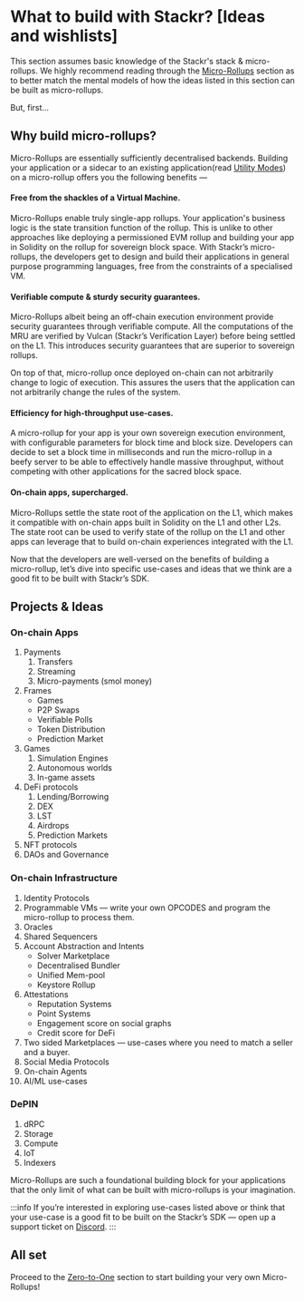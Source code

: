 # What to build with Stackr? [Ideas and wishlists]

This section assumes basic knowledge of the Stackr's stack & micro-rollups. We highly recommend reading through the [Micro-Rollups](/concepts/micro-rollup/introduction) section as to better match the mental models of how the ideas listed in this section can be built as micro-rollups.

But, first…

## Why build micro-rollups?

Micro-Rollups are essentially sufficiently decentralised backends. Building your application or a sidecar to an existing application(read [Utility Modes](/concepts/micro-rollup/utility)) on a micro-rollup offers you the following benefits —


#### Free from the shackles of a Virtual Machine.
Micro-Rollups enable truly single-app rollups. Your application's business logic is the state transition function of the rollup. This is unlike to other approaches like deploying a permissioned EVM rollup and building your app in Solidity on the rollup for sovereign block space. With Stackr’s micro-rollups, the developers get to design and build their applications in general purpose programming languages, free from the constraints of a specialised VM.  



#### Verifiable compute & sturdy security guarantees.
Micro-Rollups albeit being an off-chain execution environment provide security guarantees through verifiable compute. All the computations of the MRU are verified by Vulcan (Stackr’s Verification Layer) before being settled on the L1. This introduces security guarantees that are superior to sovereign rollups. 

On top of that, micro-rollup once deployed on-chain can not arbitrarily change to logic of execution. This assures the users that the application can not arbitrarily change the rules of the system.

#### Efficiency for high-throughput use-cases.
A micro-rollup for your app is your own sovereign execution environment, with configurable parameters for block time and block size. Developers can decide to set a block time in milliseconds and run the micro-rollup in a beefy server to be able to effectively handle massive throughput, without competing with other applications for the sacred block space. 

#### On-chain apps, supercharged.
Micro-Rollups settle the state root of the application on the L1, which makes it compatible with on-chain apps built in Solidity on the L1 and other L2s. The state root can be used to verify state of the rollup on the L1 and other apps can leverage that to build on-chain experiences integrated with the L1. 

Now that the developers are well-versed on the benefits of building a micro-rollup, let’s dive into specific use-cases and ideas that we think are a good fit to be built with Stackr’s SDK.

## Projects & Ideas

### On-chain Apps

1. Payments
    1. Transfers
    2. Streaming
    3. Micro-payments (smol money)
2. Frames
    - Games
    - P2P Swaps
    - Verifiable Polls
    - Token Distribution
    - Prediction Market
3. Games
    1. Simulation Engines
    2. Autonomous worlds
    3. In-game assets
4. DeFi protocols
    1. Lending/Borrowing
    2. DEX
    3. LST
    4. Airdrops
    5. Prediction Markets
5. NFT protocols
6. DAOs and Governance

### On-chain Infrastructure

1. Identity Protocols
2. Programmable VMs — write your own OPCODES and program the micro-rollup to process them.
3. Oracles
4. Shared Sequencers
5. Account Abstraction and Intents
    - Solver Marketplace
    - Decentralised Bundler
    - Unified Mem-pool
    - Keystore Rollup
6. Attestations
    - Reputation Systems
    - Point Systems
    - Engagement score on social graphs
    - Credit score for DeFi
7. Two sided Marketplaces — use-cases where you need to match a seller and a buyer.
8. Social Media Protocols
9. On-chain Agents
10. AI/ML use-cases

### DePIN

1. dRPC
2. Storage
3. Compute
4. IoT
5. Indexers

Micro-Rollups are such a foundational building block for your applications that the only limit of what can be built with micro-rollups is your imagination.

:::info
If you’re interested in exploring use-cases listed above or think that your use-case is a good fit to be built on the Stackr’s SDK — open up a support ticket on [Discord](https://discord.com/invite/PY4nhg7bcc).
:::

## All set

Proceed to the [Zero-to-One](/build/zero-to-one/getting-started) section to start building your very own Micro-Rollups!
